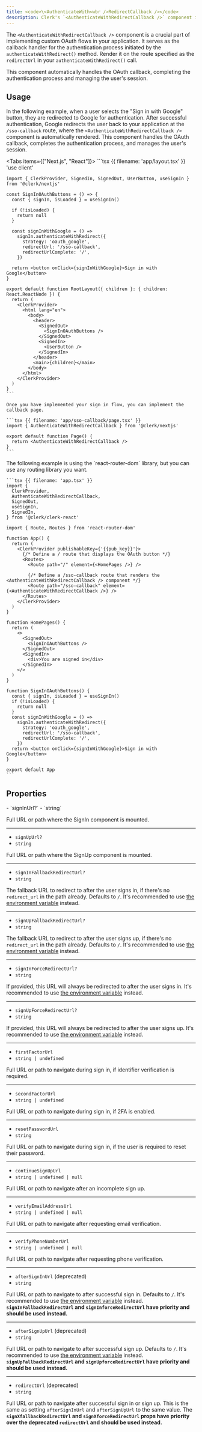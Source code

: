 ```yaml
---
title: <code>\<AuthenticateWith<wbr />RedirectCallback /></code>
description: Clerk's `<AuthenticateWithRedirectCallback />` component is used to implement custom OAuth flows. It handles the OAuth callback and completes the authentication process.
---
```


The `<AuthenticateWithRedirectCallback />` component is a crucial part of implementing custom OAuth flows in your application. It serves as the callback handler for the authentication process initiated by the `authenticateWithRedirect()` method. Render it on the route specified as the `redirectUrl` in your `authenticateWithRedirect()` call.

This component automatically handles the OAuth callback, completing the authentication process and managing the user's session.

## Usage

In the following example, when a user selects the "Sign in with Google" button, they are redirected to Google for authentication. After successful authentication, Google redirects the user back to your application at the `/sso-callback` route, where the `<AuthenticateWithRedirectCallback />` component is automatically rendered. This component handles the OAuth callback, completes the authentication process, and manages the user's session.

<Tabs items={["Next.js", "React"]}>
  <Tab>
    ```tsx {{ filename: 'app/layout.tsx' }}
    'use client'

    import { ClerkProvider, SignedIn, SignedOut, UserButton, useSignIn } from '@clerk/nextjs'

    const SignInOAuthButtons = () => {
      const { signIn, isLoaded } = useSignIn()

      if (!isLoaded) {
        return null
      }

      const signInWithGoogle = () =>
        signIn.authenticateWithRedirect({
          strategy: 'oauth_google',
          redirectUrl: '/sso-callback',
          redirectUrlComplete: '/',
        })

      return <button onClick={signInWithGoogle}>Sign in with Google</button>
    }

    export default function RootLayout({ children }: { children: React.ReactNode }) {
      return (
        <ClerkProvider>
          <html lang="en">
            <body>
              <header>
                <SignedOut>
                  <SignInOAuthButtons />
                </SignedOut>
                <SignedIn>
                  <UserButton />
                </SignedIn>
              </header>
              <main>{children}</main>
            </body>
          </html>
        </ClerkProvider>
      )
    }
    ```

    Once you have implemented your sign in flow, you can implement the callback page.

    ```tsx {{ filename: 'app/sso-callback/page.tsx' }}
    import { AuthenticateWithRedirectCallback } from '@clerk/nextjs'

    export default function Page() {
      return <AuthenticateWithRedirectCallback />
    }
    ```
  </Tab>

  <Tab>
    The following example is using the `react-router-dom` library, but you can use any routing library you want.

    ```tsx {{ filename: 'app.tsx' }}
    import {
      ClerkProvider,
      AuthenticateWithRedirectCallback,
      SignedOut,
      useSignIn,
      SignedIn,
    } from '@clerk/clerk-react'

    import { Route, Routes } from 'react-router-dom'

    function App() {
      return (
        <ClerkProvider publishableKey={'{{pub_key}}'}>
          {/* Define a / route that displays the OAuth button */}
          <Routes>
            <Route path="/" element={<HomePages />} />

            {/* Define a /sso-callback route that renders the <AuthenticateWithRedirectCallback /> component */}
            <Route path="/sso-callback" element={<AuthenticateWithRedirectCallback />} />
          </Routes>
        </ClerkProvider>
      )
    }

    function HomePages() {
      return (
        <>
          <SignedOut>
            <SignInOAuthButtons />
          </SignedOut>
          <SignedIn>
            <div>You are signed in</div>
          </SignedIn>
        </>
      )
    }

    function SignInOAuthButtons() {
      const { signIn, isLoaded } = useSignIn()
      if (!isLoaded) {
        return null
      }
      const signInWithGoogle = () =>
        signIn.authenticateWithRedirect({
          strategy: 'oauth_google',
          redirectUrl: '/sso-callback',
          redirectUrlComplete: '/',
        })
      return <button onClick={signInWithGoogle}>Sign in with Google</button>
    }

    export default App
    ```
  </Tab>
</Tabs>

## Properties

<Properties>
  - `signInUrl?`
  - `string`

  Full URL or path where the SignIn component is mounted.

  ---

  - `signUpUrl?`
  - `string`

  Full URL or path where the SignUp component is mounted.

  ---

  - `signInFallbackRedirectUrl?`
  - `string`

  The fallback URL to redirect to after the user signs in, if there's no `redirect_url` in the path already. Defaults to `/`. It's recommended to use [the environment variable](/docs/deployments/clerk-environment-variables#sign-in-and-sign-up-redirects) instead.

  ---

  - `signUpFallbackRedirectUrl?`
  - `string`

  The fallback URL to redirect to after the user signs up, if there's no `redirect_url` in the path already. Defaults to `/`. It's recommended to use [the environment variable](/docs/deployments/clerk-environment-variables#sign-in-and-sign-up-redirects) instead.

  ---

  - `signInForceRedirectUrl?`
  - `string`

  If provided, this URL will always be redirected to after the user signs in. It's recommended to use [the environment variable](/docs/deployments/clerk-environment-variables#sign-in-and-sign-up-redirects) instead.

  ---

  - `signUpForceRedirectUrl?`
  - `string`

  If provided, this URL will always be redirected to after the user signs up. It's recommended to use [the environment variable](/docs/deployments/clerk-environment-variables#sign-in-and-sign-up-redirects) instead.

  ---

  - `firstFactorUrl`
  - `string | undefined`

  Full URL or path to navigate during sign in, if identifier verification is required.

  ---

  - `secondFactorUrl`
  - `string | undefined`

  Full URL or path to navigate during sign in, if 2FA is enabled.

  ---

  - `resetPasswordUrl`
  - `string`

  Full URL or path to navigate during sign in, if the user is required to reset their password.

  ---

  - `continueSignUpUrl`
  - `string | undefined | null`

  Full URL or path to navigate after an incomplete sign up.

  ---

  - `verifyEmailAddressUrl`
  - `string | undefined | null`

  Full URL or path to navigate after requesting email verification.

  ---

  - `verifyPhoneNumberUrl`
  - `string | undefined | null`

  Full URL or path to navigate after requesting phone verification.

  ---

  - `afterSignInUrl` (deprecated)
  - `string`

  Full URL or path to navigate to after successful sign in. Defaults to `/`. It's recommended to use [the environment variable](/docs/deployments/clerk-environment-variables#deprecated) instead. **`signInFallbackRedirectUrl` and `signInforceRedirectUrl` have priority and should be used instead.**

  ---

  - `afterSignUpUrl` (deprecated)
  - `string`

  Full URL or path to navigate to after successful sign up. Defaults to `/`. It's recommended to use [the environment variable](/docs/deployments/clerk-environment-variables#deprecated) instead. **`signUpFallbackRedirectUrl` and `signUpforceRedirectUrl` have priority and should be used instead.**

  ---

  - `redirectUrl` (deprecated)
  - `string`

  Full URL or path to navigate after successful sign in or sign up. This is the same as setting `afterSignInUrl` and `afterSignUpUrl` to the same value. The **`signXfallbackRedirectUrl` and `signXforceRedirectUrl` props have priority over the deprecated `redirectUrl` and should be used instead.**
</Properties>

